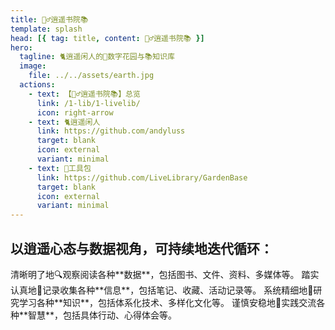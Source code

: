 ```yaml
---
title: 🧚‍♂️逍遥书院📚
template: splash
head: [{ tag: title, content: 🧚‍♂️逍遥书院📚 }]
hero:
  tagline: 🐈逍遥闲人的🌸数字花园与📚知识库
  image:
    file: ../../assets/earth.jpg
  actions:
    - text: 【🧚‍♂️逍遥书院📚】总览
      link: /1-lib/1-livelib/
      icon: right-arrow
    - text: 🐈逍遥闲人
      link: https://github.com/andyluss
      target: blank
      icon: external
      variant: minimal
    - text: 🧰工具包
      link: https://github.com/LiveLibrary/GardenBase
      target: blank
      icon: external
      variant: minimal
---
```



## 以逍遥心态与数据视角，可持续地迭代循环：

<CardGrid>
	<Card title="观察" icon="magnifier">
	  清晰明了地🔍观察阅读各种**数据**，包括图书、文件、资料、多媒体等。
	</Card>
	<Card title="记录" icon="pen">
  	踏实认真地📝记录收集各种**信息**，包括笔记、收藏、活动记录等。
	</Card>
	<Card title="研究" icon="open-book">
	  系统精细地📖研究学习各种**知识**，包括体系化技术、多样化文化等。
	</Card>
	<Card title="实践" icon="rocket">
	  谨慎安稳地🚀实践交流各种**智慧**，包括具体行动、心得体会等。
	</Card>
</CardGrid>

